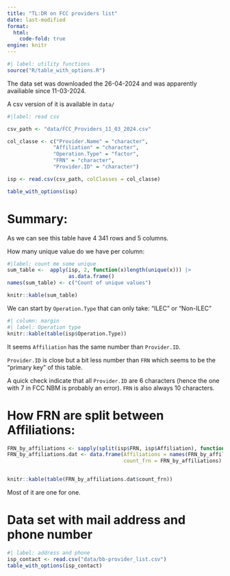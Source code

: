 ```yaml
---
title: "TL:DR on FCC providers list"
date: last-modified
format: 
  html:
    code-fold: true
engine: knitr
---
```


```r
#| label: utility functions
source("R/table_with_options.R")
```

The data set was downloaded the 26-04-2024 and was apparently availiable since 11-03-2024. 

A csv version of it is available in `data/`

```r
#|label: read csv

csv_path <- "data/FCC_Providers_11_03_2024.csv"

col_classe <- c("Provider.Name" = "character", 
               "Affiliation" = "character",
               "Operation.Type" = "factor",
               "FRN" = "character",
               "Provider.ID" = "character")

isp <- read.csv(csv_path, colClasses = col_classe)

table_with_options(isp)
```

# Summary:

As we can see this table have 4 341 rows and 5 columns.

How many unique value do we have per column:

```r
#|label: count me some unique
sum_table <-  apply(isp, 2, function(x)length(unique(x))) |>
                    as.data.frame()
names(sum_table) <- c("Count of unique values")

knitr::kable(sum_table)
```

We can start by `Operation.Type` that can only take: "ILEC" or "Non-ILEC"

```r
#| column: margin
#| label: Operation type
knitr::kable(table(isp$Operation.Type))
```

It seems `Affiliation` has the same number than `Provider.ID`. 

`Provider.ID` is close but a bit less number than `FRN` which seems to be the "primary key" of this table.

A quick check indicate that all `Provider.ID` are 6 characters (hence the one with 7 in FCC NBM is probably an error). `FRN` is also always 10 characters.

# How FRN are split between Affiliations:

```r
FRN_by_affiliations <- sapply(split(isp$FRN, isp$Affiliation), function(x) length(unique(x)))
FRN_by_affiliations.dat <- data.frame(Affiliations = names(FRN_by_affiliations), 
                                      count_frn = FRN_by_affiliations)


knitr::kable(table(FRN_by_affiliations.dat$count_frn))
```


Most of it are one for one. 

# Data set with mail address and phone number

```r
#| label: address and phone
isp_contact <- read.csv("data/bb-provider_list.csv")
table_with_options(isp_contact)
```
